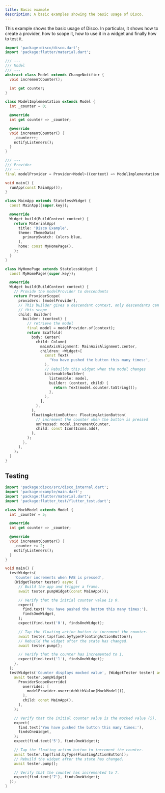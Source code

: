 ```yaml
---
title: Basic example
description: A basic examples showing the basic usage of Disco.
---
```


<LinkCard title="Source code" description="Click here to view the full source code of this example" href="https://github.com/our-creativity/disco/tree/main/packages/disco/example" />

This example shows the basic usage of Disco.
In particular, it shows how to create a provider, how to scope it, how to use it in a widget and finally how to test it.

```dart
import 'package:disco/disco.dart';
import 'package:flutter/material.dart';

/// ---
/// Model
/// ---
abstract class Model extends ChangeNotifier {
  void incrementCounter();

  int get counter;
}

class ModelImplementation extends Model {
  int _counter = 0;

  @override
  int get counter => _counter;

  @override
  void incrementCounter() {
    _counter++;
    notifyListeners();
  }
}

/// ---
/// Provider
/// ---
final modelProvider = Provider<Model>((context) => ModelImplementation());

void main() {
  runApp(const MainApp());
}

class MainApp extends StatelessWidget {
  const MainApp({super.key});

  @override
  Widget build(BuildContext context) {
    return MaterialApp(
      title: 'Disco Example',
      theme: ThemeData(
        primarySwatch: Colors.blue,
      ),
      home: const MyHomePage(),
    );
  }
}

class MyHomePage extends StatelessWidget {
  const MyHomePage({super.key});

  @override
  Widget build(BuildContext context) {
    // Provide the modelProvider to descendants
    return ProviderScope(
      providers: [modelProvider],
      // This builder gives a descendant context, only descendants can access
      // this scope
      child: Builder(
        builder: (context) {
          // retrieve the model
          final model = modelProvider.of(context);
          return Scaffold(
            body: Center(
              child: Column(
                mainAxisAlignment: MainAxisAlignment.center,
                children: <Widget>[
                  const Text(
                    'You have pushed the button this many times:',
                  ),
                  // Rebuilds this widget when the model changes
                  ListenableBuilder(
                    listenable: model,
                    builder: (context, child) {
                      return Text(model.counter.toString());
                    },
                  ),
                ],
              ),
            ),
            floatingActionButton: FloatingActionButton(
              // increment the counter when the button is pressed
              onPressed: model.incrementCounter,
              child: const Icon(Icons.add),
            ),
          );
        },
      ),
    );
  }
}
```

## Testing

```dart
import 'package:disco/src/disco_internal.dart';
import 'package:example/main.dart';
import 'package:flutter/material.dart';
import 'package:flutter_test/flutter_test.dart';

class MockModel extends Model {
  int _counter = 5;

  @override
  int get counter => _counter;

  @override
  void incrementCounter() {
    _counter += 2;
    notifyListeners();
  }
}

void main() {
  testWidgets(
    'Counter increments when FAB is pressed',
    (WidgetTester tester) async {
      // Build the app and trigger a frame.
      await tester.pumpWidget(const MainApp());

      // Verify that the initial counter value is 0.
      expect(
        find.text('You have pushed the button this many times:'),
        findsOneWidget,
      );
      expect(find.text('0'), findsOneWidget);

      // Tap the floating action button to increment the counter.
      await tester.tap(find.byType(FloatingActionButton));
      // Rebuild the widget after the state has changed.
      await tester.pump();

      // Verify that the counter has incremented to 1.
      expect(find.text('1'), findsOneWidget);
    },
  );
  testWidgets('Counter displays mocked value', (WidgetTester tester) async {
    await tester.pumpWidget(
      ProviderScopeOverride(
        overrides: [
          modelProvider.overrideWithValue(MockModel()),
        ],
        child: const MainApp(),
      ),
    );

    // Verify that the initial counter value is the mocked value (5).
    expect(
      find.text('You have pushed the button this many times:'),
      findsOneWidget,
    );
    expect(find.text('5'), findsOneWidget);

    // Tap the floating action button to increment the counter.
    await tester.tap(find.byType(FloatingActionButton));
    // Rebuild the widget after the state has changed.
    await tester.pump();

    // Verify that the counter has incremented to 7.
    expect(find.text('7'), findsOneWidget);
  });
}
```
